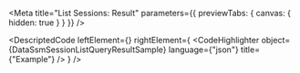 
<Meta title="List Sessions: Result" parameters={{ previewTabs: { canvas: { hidden: true } } }} />

<DescriptedCode
  leftElement={<DataSsmSessionListQueryResultDesc />}
  rightElement={
    <CodeHighlighter
      object={DataSsmSessionListQueryResultSample}
      language={"json"}
      title={"Example"}
    />
  }
/>
